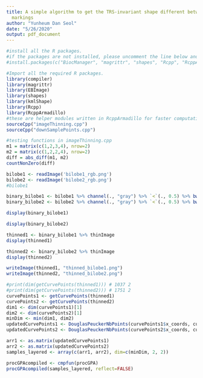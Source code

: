 ```yaml
---
title: A simple algorithm to get the TRS-invariant shape different between surgical
  markings
author: "Yunheum Dan Seol"
date: "5/26/2020"
output: pdf_document
---
```


```r
#install all the R packages.
#if the packages are not installed, please uncomment the line below and run it;
#install.packages(c("BiocManager", "magrittr", "shapes", "Rcpp", "RcppArmadillo", "kmlShape"))
```


```r
#Import all the required R packages.
library(compiler)
library(magrittr)
library(EBImage)
library(shapes)
library(kmlShape)
library(Rcpp)
library(RcppArmadillo)
#these are helper modules written in RcppArmadillo for faster computation
sourceCpp("imageThinning.cpp")
sourceCpp("downSamplePoints.cpp")
```


```r
#testing functions in imageThinning.cpp
m1 = matrix(c(1,2,3,4), nrow=2)
m2 = matrix(c(1,2,2,4), nrow=2)
diff = abs_diff(m1, m2)
countNonZero(diff)
```


```r
bilobe1 <- readImage('bilobe1_rgb.png')
bilobe2 <- readImage('bilobe2_rgb.png')
#bilobe1
```

```r
binary_bilobe1 <- bilobe1 %>% channel(., "gray") %>% `<`(., 0.5) %>% bwlabel(.)
binary_bilobe2 <- bilobe2 %>% channel(., "gray") %>% `<`(., 0.5) %>% bwlabel(.)

```
```r
display(binary_bilobe1)
```

```r
display(binary_bilobe2)
```

```r
thinned1 <- binary_bilobe1 %>% thinImage
display(thinned1)
```


```r
thinned2 <- binary_bilobe2 %>% thinImage
display(thinned2)
```

```r
writeImage(thinned1, "thinned_bilobe1.png")
writeImage(thinned2, "thinned_bilobe2.png")
```

```r
#print(dim(getCurvePoints(thinned1))) # 1037 2
#print(dim(getCurvePoints(thinned2))) # 1751 2
curvePoints1 <- getCurvePoints(thinned1)
curvePoints2 <- getCurvePoints(thinned2)
dim1 <- dim(curvePoints1)[1]
dim2 <- dim(curvePoints2)[1]
minDim <- min(dim1, dim2)
updatedCurvePoints1 <- DouglasPeuckerNbPoints(curvePoints1$x_coords, curvePoints1$y_coords, minDim)
updatedCurvePoints2 <- DouglasPeuckerNbPoints(curvePoints2$x_coords, curvePoints2$y_coords, minDim)

```


```r
arr1 <- as.matrix(updatedCurvePoints1)
arr2 <- as.matrix(updatedCurvePoints2)
samples_layered <- array(c(arr1, arr2), dim=c(minDim, 2, 2))
```

```r
procGPAcompiled <- cmpfun(procGPA)
procGPAcompiled(samples_layered, reflect=FALSE)
```


